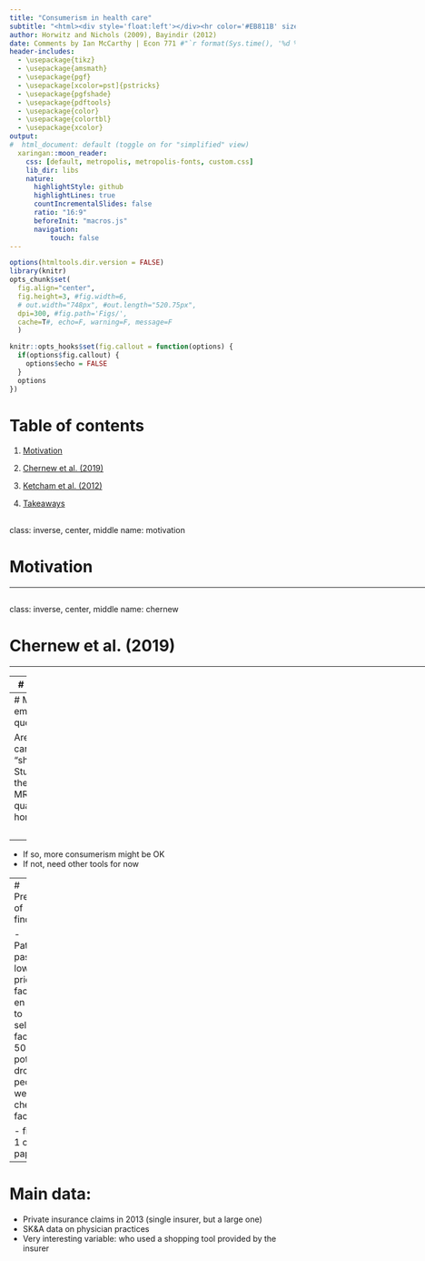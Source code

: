 ```yaml
---
title: "Consumerism in health care"
subtitle: "<html><div style='float:left'></div><hr color='#EB811B' size=1px width=0px></html>"
author: Horwitz and Nichols (2009), Bayindir (2012)
date: Comments by Ian McCarthy | Econ 771 #"`r format(Sys.time(), '%d %B %Y')`"
header-includes: 
  - \usepackage{tikz}
  - \usepackage{amsmath}
  - \usepackage{pgf}
  - \usepackage[xcolor=pst]{pstricks}
  - \usepackage{pgfshade}
  - \usepackage{pdftools}
  - \usepackage{color}
  - \usepackage{colortbl}
  - \usepackage{xcolor}
output:
#  html_document: default (toggle on for "simplified" view)
  xaringan::moon_reader:
    css: [default, metropolis, metropolis-fonts, custom.css] 
    lib_dir: libs
    nature:
      highlightStyle: github
      highlightLines: true
      countIncrementalSlides: false
      ratio: "16:9"
      beforeInit: "macros.js"
      navigation:
          touch: false
---
```


<!-- Adjust some CSS code for font size and maintain R code font size -->
<style type="text/css">
.remark-slide-content {
    font-size: 30px;
    padding: 1em 2em 1em 2em;    
}
.remark-code, .remark-inline-code { 
    font-size: 20px;
}
</style>


<!-- Set R options for how code chunks are displayed and load packages -->
```r
options(htmltools.dir.version = FALSE)
library(knitr)
opts_chunk$set(
  fig.align="center",  
  fig.height=3, #fig.width=6,
  # out.width="748px", #out.length="520.75px",
  dpi=300, #fig.path='Figs/',
  cache=T#, echo=F, warning=F, message=F
  )

knitr::opts_hooks$set(fig.callout = function(options) {
  if(options$fig.callout) {
    options$echo = FALSE
  }
  options
})

```


# Table of contents

1. [Motivation](#motivation)

2. [Chernew et al. (2019)](#chernew)

3. [Ketcham et al. (2012)](#ketcham)

4. [Takeaways](#final)


<!-- New Section -->
---
class: inverse, center, middle
name: motivation

# Motivation

<html><div style='float:left'></div><hr color='#EB811B' size=1px width=1055px></html>



<!-- New Section -->
---
class: inverse, center, middle
name: chernew

# Chernew et al. (2019)

<html><div style='float:left'></div><hr color='#EB811B' size=1px width=1055px></html>

---
# Motivation

Huge movement toward "consumerism" in health care

- show graph of cost sharing over time


---
# Main empirical question

Are health care services "shoppable"? Study this in the context of MRIs where quality is homogeneous.

<br>
--
- If so, more consumerism might be OK
- If not, need other tools for now


---
# Preview of findings

- Patients pass 6 lower-priced facilities en route to selected facility
- 50% potential drop if people went to cheapest facility

- figure 1 of paper


---
# Main data:

- Private insurance claims in 2013 (single insurer, but a large one)
- SK&A data on physician practices
- Very interesting variable: who used a shopping tool provided by the insurer


